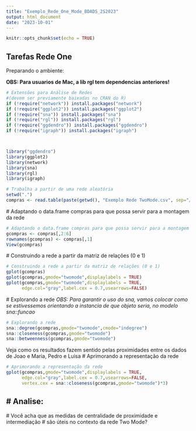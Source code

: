 ```yaml
---
title: "Exemplo_Rede_One_Mode_BDADS_2S2023"
output: html_document
date: "2023-10-01"
---
```


```r
knitr::opts_chunk$set(echo = TRUE)
```

## Tarefas Rede One

Preparando o ambiente:

**OBS: Para usuarios de Mac, a lib rgl tem dependencias anteriores!**

```r
# Extensões para Análise de Redes
#(devem ser previamente baixadas no CRAN do R)
if (!require("network")) install.packages("network")
if (!require("ggplot2")) install.packages("ggplot2")
if (!require("sna")) install.packages("sna")
if (!require("rgl")) install.packages("rgl")
if (!require("ggdendro")) install.packages("ggdendro")
if (!require("igraph")) install.packages("igraph")



library("ggdendro")
library(ggplot2)
library(network)
library(sna)
library(rgl)
library(igraph)
```

```r
# Trabalha a partir de uma rede aleatória
setwd(".")
compras <- read.table(paste(getwd(), "Exemplo Rede TwoMode.csv", sep="/"),header=TRUE,sep = ";", dec=",")
```

\# Adaptando o data.frame compras para que possa servir para a montagem da rede

```r
# Adaptando o data.frame compras para que possa servir para a montagem da rede
gcompras <- compras[,2:6]
rownames(gcompras) <- compras[,1]
View(gcompras)
```

\# Construindo a rede a partir da matriz de relações (0 e 1)

```r
# Construindo a rede a partir da matriz de relações (0 e 1)
gplot(gcompras)
gplot(gcompras,gmode="twomode",displaylabels = TRUE)
gplot(gcompras,gmode="twomode",displaylabels = TRUE,
      edge.col="gray",label.cex = 0.7,usearrows=FALSE)
```

\# Explorando a rede
*OBS: Para garantir o uso do sna, vamos colocar como se estivessemos orientando a instancia de que objeto seria, no modelo sna::funcao*

```r
# Explorando a rede
sna::degree(gcompras,gmode="twomode",cmode="indegree")
sna::closeness(gcompras,gmode="twomode")
sna::betweenness(gcompras,gmode="twomode")
```
Veja como os resultados fazem sentido pelas proximidades entre os dados de Joao e Maria, Pedro e Luisa
\# Aprimorando a representação da rede

```r
# Aprimorando a representação da rede
gplot(gcompras,gmode="twomode",displaylabels = TRUE,
      edge.col="gray",label.cex = 0.7,usearrows=FALSE,
      vertex.cex = sna::closeness(gcompras,gmode="twomode")*3)
```

## \# Analise:

\# Você acha que as medidas de centralidade de proximidade e intermediação \# são úteis no contexto da rede Two Mode?
